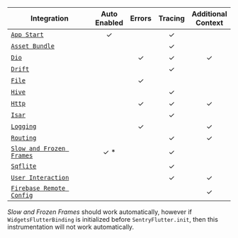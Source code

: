 
| **Integration**                                       | **Auto <br /> Enabled** | **Errors** | **Tracing** | **Additional <br /> Context** |
| ----------------------------------------------------- | :--------------: | :--------: | :---------: | :--------------------: |
| [`App Start`](/platforms/dart/guides/flutter/integrations/app-start-instrumentation) |         ✓         |            |      ✓      |                        |
| [`Asset Bundle`](/platforms/dart/guides/flutter/integrations/asset-bundle-instrumentation) |            |            |      ✓      |                        |
| [`Dio`](/platforms/dart/guides/flutter/integrations/dio) |                  |     ✓      |      ✓      |           ✓            |
| [`Drift`](/platforms/dart/guides/flutter/integrations/drift-instrumentation) |                  |            |      ✓      |                        |
| [`File`](/platforms/dart/guides/flutter/integrations/file) |                  |     ✓      |             |                        |
| [`Hive`](/platforms/dart/guides/flutter/integrations/hive-instrumentation) |                  |            |      ✓      |                        |
| [`Http`](/platforms/dart/guides/flutter/integrations/http-integration) |                  |     ✓      |      ✓      |           ✓            |
| [`Isar`](/platforms/dart/guides/flutter/integrations/isar-instrumentation) |                  |            |      ✓      |                        |
| [`Logging`](/platforms/dart/guides/flutter/integrations/logging) |                  |     ✓      |             |           ✓            |
| [`Routing`](/platforms/dart/guides/flutter/integrations/routing-instrumentation) |                  |            |      ✓      |           ✓            |
| [`Slow and Frozen Frames`](/platforms/dart/guides/flutter/integrations/slow-and-frozen-frames-instrumentation) | ✓ * |  |      ✓     |                        |
| [`Sqflite`](/platforms/dart/guides/flutter/integrations/sqflite-instrumentation) |                  |            |      ✓      |                        |
| [`User Interaction`](/platforms/dart/guides/flutter/integrations/user-interaction-instrumentation) |    |        |      ✓      |           ✓            |
| [`Firebase Remote Config`](/platforms/dart/guides/flutter/integrations/firebase-remote-config) | | | | ✓ |
<Alert>

*Slow and Frozen Frames* should work automatically, however if `WidgetsFlutterBinding` is initialized before `SentryFlutter.init`, then this instrumentation will not work automatically.

</Alert>